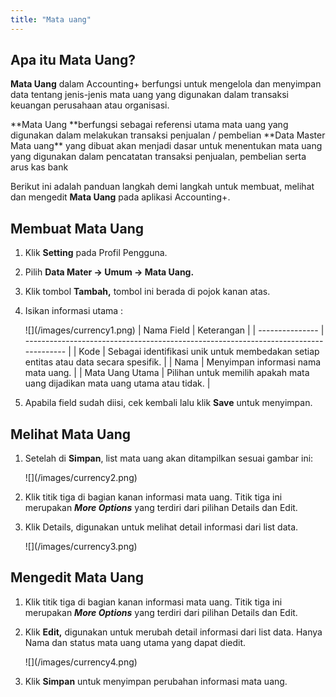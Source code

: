 ```yaml
---
title: "Mata uang"
---
```


## Apa itu Mata Uang?

**Mata Uang** dalam Accounting\+ berfungsi untuk mengelola dan menyimpan data tentang jenis-jenis mata uang yang digunakan dalam transaksi keuangan perusahaan atau organisasi.

<Info>
  **Mata Uang **berfungsi sebagai referensi utama mata uang yang digunakan dalam melakukan transaksi penjualan / pembelian 
</Info>

<Tip>
  **Data Master Mata uang** yang dibuat akan menjadi dasar untuk menentukan mata uang yang digunakan dalam pencatatan transaksi penjualan, pembelian serta arus kas bank 
</Tip>

Berikut ini adalah panduan langkah demi langkah untuk membuat, melihat dan mengedit **Mata Uang** pada aplikasi Accounting\+.

## Membuat Mata Uang

1. Klik **Setting** pada Profil Pengguna.
2. Pilih **Data Mater → Umum → Mata Uang.**
3. Klik tombol **Tambah,** tombol ini berada di pojok kanan atas.
4. Isikan informasi utama :

   <Frame>
     ![](/images/currency1.png)
   </Frame>
   | Nama Field      | Keterangan                                                                           |
   | --------------- | ------------------------------------------------------------------------------------ |
   | Kode            | Sebagai identifikasi unik untuk membedakan setiap entitas atau data secara spesifik. |
   | Nama            | Menyimpan informasi nama mata uang.                                                  |
   | Mata Uang Utama | Pilihan untuk memilih apakah mata uang dijadikan mata uang utama atau tidak.         |
5. Apabila field sudah diisi, cek kembali lalu klik **Save** untuk menyimpan.

## Melihat Mata Uang

1. Setelah di **Simpan**, list mata uang akan ditampilkan sesuai gambar ini:

   <Frame>
     ![](/images/currency2.png)
   </Frame>
2. Klik titik tiga di bagian kanan informasi mata uang. Titik tiga ini merupakan **_More Options_** yang terdiri dari pilihan Details dan Edit.
3. Klik Details, digunakan untuk melihat detail informasi dari list data.

   <Frame>
     ![](/images/currency3.png)
   </Frame>

## Mengedit Mata Uang

1. Klik titik tiga di bagian kanan informasi mata uang. Titik tiga ini merupakan **_More Options_** yang terdiri dari pilihan Details dan Edit.
2. Klik **Edit,** digunakan untuk merubah detail informasi dari list data. Hanya Nama dan status mata uang utama yang dapat diedit.

   <Frame>
     ![](/images/currency4.png)
   </Frame>
3. Klik **Simpan** untuk menyimpan perubahan informasi mata uang.